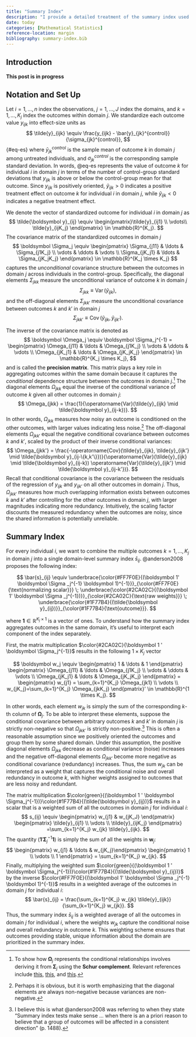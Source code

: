 ```yaml
---
title: "Summary Index"
description: "I provide a detailed treatment of the summary index used in Anderson (2008) for multiple inference."
date: today
categories: [Mathematical Statistics]
reference-location: margin
bibliography: summary-index.bib
---
```

## Introduction 

**This post is in progress**

## Notation and Set Up
Let $i = 1, \ldots, n$ index the observations, $j = 1, \ldots, J$ index the domains, and $k = 1, \ldots, K_j$ index the outcomes within domain $j$. We standardize each outcome value $y_{ijk}$ into effect-size units as
$$
\tilde{y}_{ijk} \equiv \frac{y_{ijk} - \bar{y}_{jk}^{control}}{\sigma_{jk}^{control}},
$${#eq-es}
where $\bar{y}_{jk}^{control}$ is the sample mean of outcome $k$ in domain $j$ among untreated individuals, and $\sigma_{jk}^{control}$ is the corresponding sample standard deviation. In words, @eq-es represents the value of outcome $k$ for individual $i$ in domain $j$ in terms of the number of control-group standard deviations that $y_{ijk}$ is above or below the control-group mean for that outcome. Since $y_{ijk}$ is positively oriented, $\tilde{y}_{ijk} > 0$ indicates a positive treatment effect on outcome $k$ for individual $i$ in domain $j$, while $\tilde{y}_{ijk} < 0$ indicates a negative treatment effect.

We denote the vector of standardized outcome for individual $i$ in domain $j$ as 
$$
\tilde{\boldsymbol y}_{ij} \equiv \begin{pmatrix}\tilde{y}_{ij1} \\ \vdots\\ \tilde{y}_{ijK_j} \end{pmatrix} \in \mathbb{R}^{K_j}.
$$
The covariance matrix of the standardized outcomes in domain $j$
$$
\boldsymbol \Sigma_j \equiv \begin{pmatrix} 
\Sigma_{j11} & \ldots & \Sigma_{j1K_j} 
\\ 
\vdots & \ddots & \vdots
\\
\Sigma_{jK_j1} & \ldots & \Sigma_{jK_jK_j} 
\end{pmatrix} \in \mathbb{R}^{K_j \times K_j}
$$
captures the *unconditional* covariance structure between the outcomes in domain $j$ across individuals in the control-group. Specifically, the diagonal elements $\Sigma_{jkk}$ measure the unconditional variance of outcome $k$ in domain $j$ 
$$
\Sigma_{jkk} \equiv \operatorname{Var}(\tilde{y}_{ijk}),
$$
and the off-diagonal elements $\Sigma_{jkk'}$ measure the unconditional covariance between outcomes $k$ and $k'$ in domain $j$ 
$$
\Sigma_{jkk'} \equiv \operatorname{Cov}(\tilde{y}_{ijk}, \tilde{y}_{ijk'}).
$$

The inverse of the covariance matrix is denoted as 
$$
\boldsymbol \Omega_j \equiv \boldsymbol \Sigma_j^{-1} = \begin{pmatrix} \Omega_{j11} & \ldots & \Omega_{j1K_j} \\
\vdots & \ddots & \vdots \\ \Omega_{jK_j1} & \ldots & \Omega_{jK_jK_j} \end{pmatrix} \in \mathbb{R}^{K_j \times K_j},
$$
and is called the **precision matrix**. This matrix plays a key role in aggregating outcomes within the same domain because it captures the *conditional* dependence structure between the outcomes in domain $j$.^[To show how $\boldsymbol \Omega_j$ represents the conditional relationships involves deriving it from $\boldsymbol \Sigma_j$ using the **Schur complement**. Relevant references include [this](https://eranraviv.com/correlation-correlation-structure-8-precision-matrix/#Pairs_Trading_Issues), [this](https://www.cis.upenn.edu/~jean/schur-comp.pdf?utm_source=chatgpt.com), and [this](https://chrisyeh96.github.io/2021/05/19/schur-complement.html?utm_source=chatgpt.com).] The diagonal elements $\Omega_{jkk}$ equal the inverse of the conditional variance of outcome $k$ given all other outcomes in domain $j$:
$$
\Omega_{jkk} = \frac{1}{\operatorname{Var}(\tilde{y}_{ijk} \mid \tilde{\boldsymbol y}_{ij-k})}.
$$
In other words, $\Omega_{jkk}$ measures how noisy an outcome is conditioned on the other outcomes, with larger values indicating less noise.^[Perhaps it is obvious, but it is worth emphasizing that the diagonal elements are always non-negative because variances are non-negative.] The off-diagonal elements $\Omega_{jkk'}$ equal the negative conditional covariance between outcomes $k$ and $k'$, scaled by the product of their inverse conditional variances:
$$
\Omega_{jkk'} = \frac{-\operatorname{Cov}(\tilde{y}_{ijk}, \tilde{y}_{ijk'} \mid \tilde{\boldsymbol y}_{ij-\{k,k'\}})}{\operatorname{Var}(\tilde{y}_{ijk} \mid \tilde{\boldsymbol y}_{ij-k}) \operatorname{Var}(\tilde{y}_{ijk'} \mid \tilde{\boldsymbol y}_{ij-k'})}.
$$
Recall that conditional covariance is the covariance between the residuals of the regression of $y_{ijk}$ and $y_{ijk'}$ on all other outcomes in domain $j$. Thus, $\Omega_{jkk'}$ measures how much overlapping information exists between outcomes $k$ and $k'$ after controlling for the other outcomes in domain $j$, with larger magnitudes indicating more redundancy. Intuitively, the scaling factor discounts the measured redundancy when the outcomes are noisy, since the shared information is potentially unreliable. 

## Summary Index
For every individual $i$, we want to combine the multiple outcomes $k = 1, \ldots, K_j$ in domain $j$ into a single domain-level summary index $\bar{s}_{ij}$. @anderson2008 proposes the following index: 

$$
\bar{s}_{ij} \equiv
\underbrace{\color{#FF7F0E}{(\boldsymbol 1' \boldsymbol \Sigma _j^{-1} \boldsymbol 1)^{-1}}}_{\color{#FF7F0E}{\text{normalizing scalar}}}
\;
\underbrace{\color{#2CA02C}{(\boldsymbol 1' \boldsymbol \Sigma _j^{-1})}}_{\color{#2CA02C}{\text{raw weights}}}
\;
\underbrace{\color{#1F77B4}{(\tilde{\boldsymbol y}_{ij})}}_{\color{#1F77B4}{\text{outcome}}}.
$$

where $\boldsymbol 1 \in \mathbb{R}^{K_j \times 1}$ is a vector of ones. To understand how the summary index aggregates outcomes in the same domain, it's useful to interpret each component of the index separately.

First, the matrix multiplication $\color{#2CA02C}{\boldsymbol 1 ' \boldsymbol \Sigma_j^{-1}}$ results in the following $1 \times K_j$ vector

$$
\boldsymbol w_j \equiv \begin{pmatrix} 1 & \ldots & 1 \end{pmatrix} \begin{pmatrix} \Omega_{j11} & \ldots & \Omega_{j1K_j} \\
\vdots & \ddots & \vdots \\ \Omega_{jK_j1} & \ldots & \Omega_{jK_jK_j} \end{pmatrix} = \begin{pmatrix} w_{j1} = \sum_{k=1}^{K_j} \Omega_{jk1} \\ \vdots \\ w_{jK_j}=\sum_{k=1}^{K_j} \Omega_{jkK_j} \end{pmatrix}' \in \mathbb{R}^{1 \times K_j}.
$$

In other words, each element $w_{jk}$ is simply the sum of the corresponding $k$-th column of $\boldsymbol \Omega_j$. To be able to interpret these elements, suppose the conditional covariance between arbitrary outcomes $k$ and $k'$ in domain $j$ is strictly non-negative so that $\Omega_{jkk'}$ is strictly non-positive.^[I believe this is what @anderson2008 was referring to when they state "Summary index tests make sense ... when there is an a priori reason to believe that a group of outcomes will be affected in a consistent direction" (p. 1488).] This is often a reasonable assumption since we positively oriented the outcomes and group them by some shared domain. Under this assumption, the positive diagonal elements $\Omega_{jkk}$ decrease as conditional variance (noise) increases and the negative off-diagonal elements $\Omega_{jkk'}$ become more negative as conditional covariance (redundancy) increases. Thus, the sum $w_{jk}$ can be interpreted as a weight that captures the conditional noise and overall redundancy in outcome $k$, with higher weights assigned to outcomes that are less noisy and redundant.

The matrix multiplication $\color{green}{(\boldsymbol 1 ' \boldsymbol \Sigma_j^{-1})}\color{#1F77B4}{(\tilde{\boldsymbol y}_{ij})}$ results in a scalar that is a weighted sum of all the outcomes in domain $j$ for individual $i$:
$$
s_{ij} \equiv \begin{pmatrix} w_{j1} & w_{jK_J} \end{pmatrix} \begin{pmatrix} \tilde{y}_{ij1} \\ \vdots \\ \tilde{y}_{ijK_j} \end{pmatrix} =\sum_{k=1}^{K_j} w_{jk} \tilde{y}_{ijk}. 
$$
The quantity $(\boldsymbol 1' \boldsymbol \Sigma _j^{-1} \boldsymbol 1)$ is simply the sum of all the weights in $\boldsymbol w_j$:
$$
\begin{pmatrix} w_{j1} & \ldots & w_{jK_j}\end{pmatrix} \begin{pmatrix} 1 \\ \vdots \\ 1 \end{pmatrix} = \sum_{k=1}^{K_j} w_{jk}.
$$
Finally, multiplying the weighted sum  $\color{green}{(\boldsymbol 1 ' \boldsymbol \Sigma_j^{-1})}\color{#1F77B4}{(\tilde{\boldsymbol y}_{ij})}$ by the inverse $\color{#FF7F0E}{(\boldsymbol 1' \boldsymbol \Sigma _j^{-1} \boldsymbol 1)^{-1}}$ results in a weighted average of the outcomes in domain $j$ for individual $i$:
$$
\bar{s}_{ij} = \frac{\sum_{k=1}^{K_j} w_{jk} \tilde{y}_{ijk}}{\sum_{k=1}^{K_j} w_{jk}}.
$$
Thus, the summary index $\bar{s}_{ij}$ is a weighted average of all the outcomes in domain $j$ for individual $i$, where the weights $w_{jk}$ capture the conditional noise and overall redundancy in outcome $k$. This weighting scheme ensures that outcomes providing stable, unique information about the domain are prioritized in the summary index. 